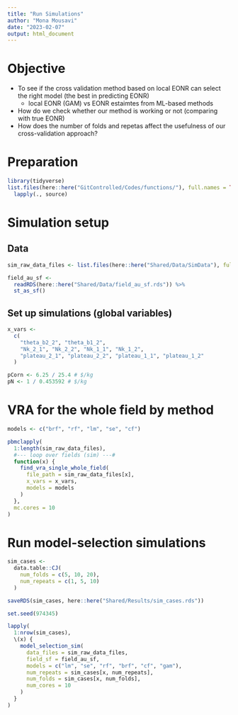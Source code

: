 ```yaml
---
title: "Run Simulations"
author: "Mona Mousavi"
date: "2023-02-07"
output: html_document
---
```


# Objective 

+ To see if the cross validation method based on local EONR can select the right model (the best in predicting EONR)
  - local EONR (GAM) vs EONR estaimtes from ML-based methods
+ How do we check whether our method is working or not (comparing with true EONR) 
+ How does the number of folds and repetas affect the usefulness of our cross-validation approach?

# Preparation

```r
library(tidyverse)
list.files(here::here("GitControlled/Codes/functions/"), full.names = TRUE) %>%
  lapply(., source)
```

# Simulation setup

## Data

```r
sim_raw_data_files <- list.files(here::here("Shared/Data/SimData"), full.names = TRUE)

field_au_sf <-
  readRDS(here::here("Shared/Data/field_au_sf.rds")) %>%
  st_as_sf()
```

## Set up simulations (global variables)

```r
x_vars <-
  c(
    "theta_b2_2", "theta_b1_2",
    "Nk_2_1", "Nk_2_2", "Nk_1_1", "Nk_1_2",
    "plateau_2_1", "plateau_2_2", "plateau_1_1", "plateau_1_2"
  )

pCorn <- 6.25 / 25.4 # $/kg
pN <- 1 / 0.453592 # $/kg
```

# VRA for the whole field by method
```r
models <- c("brf", "rf", "lm", "se", "cf")

pbmclapply(
  1:length(sim_raw_data_files),
  #--- loop over fields (sim) ---#
  function(x) {
    find_vra_single_whole_field(
      file_path = sim_raw_data_files[x],
      x_vars = x_vars,
      models = models
    )
  },
  mc.cores = 10
)
```

# Run model-selection simulations

```r
sim_cases <-
  data.table::CJ(
    num_folds = c(5, 10, 20),
    num_repeats = c(1, 5, 10)
  )

saveRDS(sim_cases, here::here("Shared/Results/sim_cases.rds"))
```

```r
set.seed(974345)

lapply(
  1:nrow(sim_cases),
  \(x) {
    model_selection_sim(
      data_files = sim_raw_data_files,
      field_sf = field_au_sf,
      models = c("lm", "se", "rf", "brf", "cf", "gam"),
      num_repeats = sim_cases[x, num_repeats],
      num_folds = sim_cases[x, num_folds],
      num_cores = 10
    )
  }
)
```





